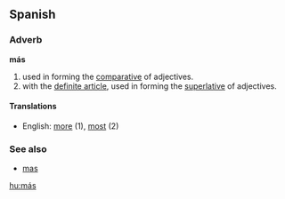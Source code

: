==Spanish==
===Adverb===
'''más'''

# used in forming the [[comparative]] of adjectives.
# with the [[definite article]], used in forming the [[superlative]] of adjectives.

====Translations====
*English: [[more]] (1), [[most]] (2)

===See also===
*[[mas]]

[[hu:más]]